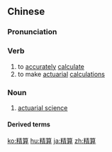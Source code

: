 ==Chinese==
{{zh-forms}}

===Pronunciation===
{{zh-pron
|m=jīngsuàn
|c=zing1 syun3
|cat=v,n
}}

===Verb===
{{zh-verb}}

# to [[accurately]] [[calculate]]
# to make [[actuarial]] [[calculation]]s

===Noun===
{{zh-noun}}

# [[actuarial science]]

====Derived terms====
{{zh-der|精算師|精算學}}

[[ko:精算]]
[[hu:精算]]
[[ja:精算]]
[[zh:精算]]